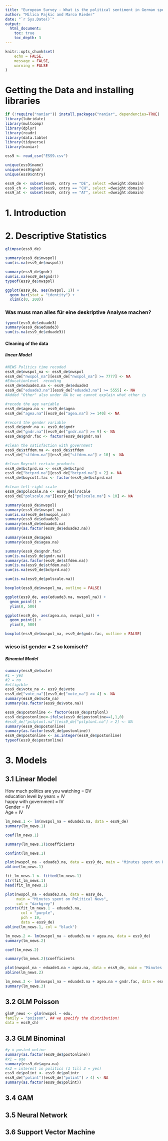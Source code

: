 ```yaml
---
title: "European Survey - What is the political sentiment in German speaking Countries Before Covid?"
author: "Milica Pajkic and Marco Rieder"
date: "`r Sys.Date()`"
output:
  html_document:
    toc: true
    toc_depth: 3
---
```


```r
knitr::opts_chunk$set(
	echo = FALSE,
	message = FALSE,
	warning = FALSE
)
```

# Getting the Data and installing libraries

```r
if (!require("naniar")) install.packages("naniar", dependencies=TRUE)
library(lubridate)
library(multcomp)
library(dplyr)
library(readr)
library(data.table)
library(tidyverse)
library(naniar)
```

```r

ess9 <- read_csv("ESS9.csv")

unique(ess9$name)
unique(ess9$gndr)
unique(ess9$cntry)
```

```r
ess9_de <- subset(ess9, cntry == "DE", select =dweight:domain)
ess9_ch <- subset(ess9, cntry == "CH", select =dweight:domain)
ess9_at <- subset(ess9, cntry == "AT", select =dweight:domain)
```

# 1. Introduction

# 2. Descriptive Statistics

```r
glimpse(ess9_de)
```

```r
summary(ess9_de$nwspol)
sum(is.na(ess9_de$nwspol))
```

```r
summary(ess9_de$gndr)
sum(is.na(ess9_de$gndr))
typeof(ess9_de$nwspol)

```

```r
ggplot(ess9_de, aes(nwspol, 1)) +
  geom_bar(stat = "identity") + 
  xlim(c(0, 200))
```

### **Was muss man alles für eine deskriptive Analyse machen?**

```r
typeof(ess9_de$eduade3)
summary(ess9_de$eduade3)
sum(is.na(ess9_de$eduade3))

```

#### Cleaning of the data

##### linear Model

```r
#NEWS Politics time recoded
ess9_de$nwspol_na <- ess9_de$nwspol
ess9_de["nwspol_na"][ess9_de["nwspol_na"] >= 7777] <- NA
#Educationlevel  recoding
ess9_de$eduade3.na <- ess9_de$eduade3
ess9_de["eduade3.na"][ess9_de["eduade3.na"] >= 5555] <- NA
#Added "Other" also under NA bc we cannot explain what other is

#recode the age variable
ess9_de$agea.na <- ess9_de$agea
ess9_de["agea.na"][ess9_de["agea.na"] >= 140] <- NA

#record the gender variable
ess9_de$gndr.na <- ess9_de$gndr
ess9_de["gndr.na"][ess9_de["gndr.na"] >= 9] <- NA
ess9_de$gndr.fac <- factor(ess9_de$gndr.na)

#clean the satisfaction with government
ess9_de$stfdem.na <- ess9_de$stfdem
ess9_de["stfdem.na"][ess9_de["stfdem.na"] > 10] <- NA

#clean Boycott certain products
ess9_de$bctprd.na <- ess9_de$bctprd
ess9_de["bctprd.na"][ess9_de["bctprd.na"] > 2] <- NA
ess9_de$boycott.fac <- factor(ess9_de$bctprd.na)

#clean left-right scale
ess9_de$polscale.na <- ess9_de$lrscale
ess9_de["polscale.na"][ess9_de["polscale.na"] > 10] <- NA
```

```r
summary(ess9_de$nwspol)
summary(ess9_de$nwspol_na)
sum(is.na(ess9_de$nwspol_na))
summary(ess9_de$eduade3)
summary(ess9_de$eduade3.na)
summary(as.factor(ess9_de$eduade3.na))

summary(ess9_de$agea)
summary(ess9_de$agea.na)

summary(ess9_de$gndr.fac)
sum(is.na(ess9_de$gndr.na))
summary(as.factor(ess9_de$stfdem.na))
sum(is.na(ess9_de$stfdem.na))
sum(is.na(ess9_de$bctprd.na))

sum(is.na(ess9_de$polscale.na))
```

```r
boxplot(ess9_de$nwspol_na, outline = FALSE)
```

```r
ggplot(ess9_de, aes(eduade3.na, nwspol_na)) + 
  geom_point() +
  ylim(0, 500)
```

```r
ggplot(ess9_de, aes(agea.na, nwspol_na)) + 
  geom_point() +
  ylim(0, 500)
```

```r
boxplot(ess9_de$nwspol_na, ess9_de$gndr.fac, outline = FALSE)
```

### wieso ist gender = 2 so komisch?

##### Binomial Model

```r
summary(ess9_de$vote)
#1 = yes
#2 = no
#elligible
ess9_de$vote_na <- ess9_de$vote
ess9_de["vote_na"][ess9_de["vote_na"] >= 4] <- NA
summary(ess9_de$vote_na)
summary(as.factor(ess9_de$vote.na))
```

```r
ess9_de$postonline <- factor(ess9_de$pstplonl)
ess9_de$postonline<-ifelse(ess9_de$postonline==1,1,0)
#ess9_de["pstplonl.na"][ess9_de["pstplonl.na"] > 2] <- NA
summary(ess9_de$postonline)
summary(as.factor(ess9_de$postonline))
ess9_de$postonline <- as.integer(ess9_de$postonline)
typeof(ess9_de$postonline)
```

# 3. Models

## 3.1 Linear Model

How much politics are you watching = DV\
education level by years = IV\
happy with government = IV\
Gender = IV\
Age = IV

```r
lm_news.1 <- lm(nwspol_na ~ eduade3.na, data = ess9_de)
summary(lm_news.1)
```

```r
coef(lm_news.1)
```

```r
summary(lm_news.1)$coefficients
```

```r
confint(lm_news.1)
```

```r
plot(nwspol_na ~ eduade3.na, data = ess9_de, main = "Minutes spent on Political News")
abline(lm_news.1)
```

```r
fit_lm_news.1 <- fitted(lm_news.1)
str(fit_lm_news.1)
head(fit_lm_news.1)
```

```r
plot(nwspol_na ~ eduade3.na, data = ess9_de, 
     main = "Minutes spent on Political News", 
     col = "darkgrey")
points(fit_lm_news.1 ~ eduade3.na, 
       col = "purple", 
       pch = 19, 
       data = ess9_de)
abline(lm_news.1, col = "black")
```

```r
lm_news.2 <- lm(nwspol_na ~ eduade3.na + agea.na, data = ess9_de)
summary(lm_news.2)
```

```r
coef(lm_news.2)
```

```r
summary(lm_news.2)$coefficients
```

```r
plot(nwspol_na ~ eduade3.na + agea.na, data = ess9_de, main = "Minutes spent on Political News")
abline(lm_news.2)
```

```r
lm_news.3 <- lm(nwspol_na ~ eduade3.na + agea.na + gndr.fac, data = ess9_de)
summary(lm_news.3)
```

## 3.2 GLM Poisson

```r
glmP_news <- glm(nwspol ~ edu,
family = "poisson", ## we specify the distribution!
data = ess9_ch)
```

## 3.3 GLM Binominal

```r
#y = posted online
summary(as.factor(ess9_de$postonline))
#x1 = age
summary(ess9_de$agea.na)
#x2 = interest in politics (1 till 2 = yes)
ess9_de$polint <- ess9_de$polintr
ess9_de["polint"][ess9_de["polint"] > 4] <- NA
summary(as.factor(ess9_de$polint))
```

## 3.4 GAM

## 3.5 Neural Network

## 3.6 Support Vector Machine
